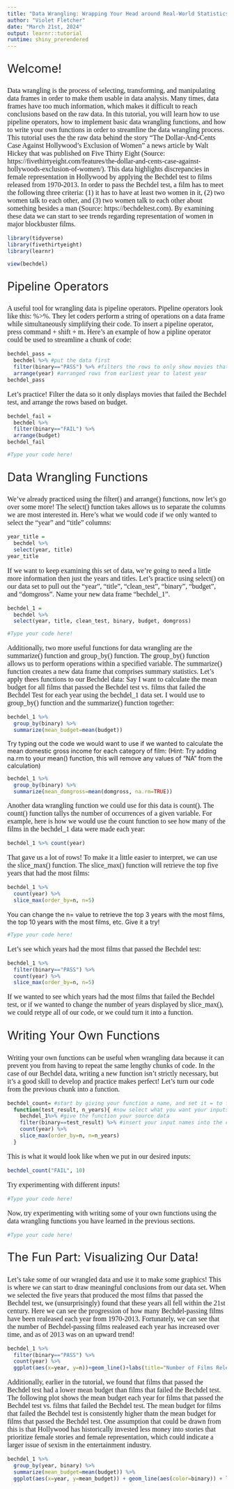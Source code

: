 ```yaml
---
title: "Data Wrangling: Wrapping Your Head around Real-World Statistics"
author: "Violet Fletcher"
date: "March 21st, 2024"
output: learnr::tutorial
runtime: shiny_prerendered
---
```

<p style="font-size: 20pt">
Welcome!
</p>
<p style="font-family: times, serif; font-size:12pt">
  Data wrangling is the process of selecting, transforming, and manipulating data frames in order to make them usable in data analysis. Many times, data frames have too much information, which makes it difficult to reach conclusions based on the raw data. 
  In this tutorial,  you will learn how to use pipeline operators, how to implement basic data wrangling functions, and how to write your own functions in order to streamline the data wrangling process. 
  This tutorial uses the the raw data behind the story "The Dollar-And-Cents Case Against Hollywood’s Exclusion of Women" a news article by Walt Hickey that was published on Five Thirty Eight (Source: https://fivethirtyeight.com/features/the-dollar-and-cents-case-against-hollywoods-exclusion-of-women/). This data highlights discrepancies in female representation in Hollywood by applying the Bechdel test to films released from 1970-2013. In order to pass the Bechdel test, a film has to meet the following three criteria: (1) it has to have at least two women in it, (2) two women talk to each other, and (3) two women talk to each other about something besides a man (Source: https://bechdeltest.com). By examining these data we can start to see trends regarding representation of women in major blockbuster films. 
</p>

```r
library(tidyverse)
library(fivethirtyeight)
library(learnr)
```

```r
view(bechdel)
```

<p style="font-size: 20pt">
Pipeline Operators
</p>
<p style="font-family: times, serif; font-size:12pt">
  A useful tool for wrangling data is pipeline operators. Pipeline operators look like this: %>%. They let coders perform a string of operations on a data frame while simultaneously simplifying their code. To insert a pipeline operator, press command + shift + m. 
  Here's an example of how a pipline operator could be used to streamline a chunk of code: 
</p>
```r
bechdel_pass =
  bechdel %>% #put the data first 
  filter(binary=="PASS") %>% #filters the rows to only show movies that passed
  arrange(year) #arranged rows from earliest year to latest year
bechdel_pass
```
<p style="font-family: times, serif; font-size:12pt"> 
  Let's practice! Filter the data so it only displays movies that failed the Bechdel test, and arrange the rows based on budget. 
</p>
```r
bechdel_fail =
  bechdel %>% 
  filter(binary=="FAIL") %>%
  arrange(budget)
bechdel_fail
```

```r
#Type your code here! 
```

<p style="font-size: 20pt">
Data Wrangling Functions
</p>
<p style="font-family: times, serif; font-size:12pt">
  We've already practiced using the filter() and arrange() functions, now let's go over some more! The select() function takes allows us to separate the columns we are most interested in. Here's what we would code if we only wanted to select the "year" and "title" columns: 
</p>
```r
year_title = 
  bechdel %>% 
  select(year, title)
year_title
```
<p style="font-family: times, serif; font-size:12pt">
  If we want to keep examining this set of data, we're going to need a little more information then just the years and titles. Let's practice using select() on our data set to pull out the "year", "title", "clean_test", "binary", "budget", and "domgross". Name your new data frame "bechdel_1". 
</p>
```r
bechdel_1 = 
  bechdel %>%
  select(year, title, clean_test, binary, budget, domgross)
```

```r
#Type your code here! 
```
<p style="font-family: times, serif; font-size:12pt">
  Additionally, two more useful functions for data wrangling are the summarize() function and group_by() function. The group_by() function allows us to perform operations within a specified variable. The summarize() function creates a new data frame that comprises summary statistics. Let's apply thees functions to our Bechdel data:
  Say I want to calculate the mean budget for all films that passed the Bechdel test vs. films that failed the Bechdel Test for each year using the bechdel_1 data set. I would use to group_by() function and the summarize() function together: 
</p>
```r
bechdel_1 %>%
  group_by(binary) %>%
  summarize(mean_budget=mean(budget))
```
  Try typing out the code we would want to use if we wanted to calculate the mean domestic gross income for each category of film: (Hint: Try adding na.rm to your mean() function, this will remove any values of "NA" from the calculation)
```r
bechdel_1 %>%
  group_by(binary) %>%
  summarize(mean_domgross=mean(domgross, na.rm=TRUE))
```
<p style="font-family: times, serif; font-size:12pt">
  Another data wrangling function we could use for this data is count(). The count() function tallys the number of occurrences of a given variable. For example, here is how we would use the count function to see how many of the films in the bechdel_1 data were made each year: 
</p>
```r
bechdel_1 %>% count(year) 
```
<p style="font-family: times, serif; font-size:12pt">
  That gave us a lot of rows! To make it a little easier to interpret, we can use the slice_max() function. The slice_max() function will retrieve the top five years that had the most films: 
</p>
```r
bechdel_1 %>% 
  count(year) %>%
  slice_max(order_by=n, n=5)
```
<p style="font-family: times, serif; font-size:12pt">
  You can change the n= value to retrieve the top 3 years with the most films, the top 10 years with the most films, etc. Give it a try! 
  
```r
#Type your code here! 
```
<p style="font-family: times, serif; font-size:12pt">
  Let's see which years had the most films that passed the Bechdel test: 
</p>
```r
bechdel_1 %>% 
  filter(binary=="PASS") %>%
  count(year) %>%
  slice_max(order_by=n, n=5)
```
<p style="font-family: times, serif; font-size:12pt">
  If we wanted to see which years had the most films that failed the Bechdel test, or if we wanted to change the number of years displayed by slice_max(), we could retype all of our code, or we could turn it into a function. 
</p>
<p style="font-size: 20pt">
Writing Your Own Functions
</p>
<p style="font-family: times, serif; font-size:12pt">
  Writing your own functions can be useful when wrangling data because it can prevent you from having to repeat the same lengthy chunks of code. In the case of our Bechdel data, writing a new function isn't strictly necessary, but it's a good skill to develop and practice makes perfect! Let's turn our code from the previous chunk into a function. 
</p>
```r
bechdel_count= #start by giving your function a name, and set it = to function()
  function(test_result, n_years){ #now select what you want your inputs to be
    bechdel_1%>% #give the function your source data
    filter(binary==test_result) %>% #insert your input names into the code
    count(year) %>%
    slice_max(order_by=n, n=n_years)
  }
```
<p style="font-family: times, serif; font-size:12pt">
  This is what it would look like when we put in our desired inputs: 
</p>
```r
bechdel_count("FAIL", 10)
```
<p style="font-family: times, serif; font-size:12pt">
  Try experimenting with different inputs!
</p>
```r
#Type your code here! 
```
<p style="font-family: times, serif; font-size:12pt">
  Now, try experimenting with writing some of your own functions using the data wrangling functions you have learned in the previous sections. 
</p>
```r
#Type your code here! 
```

<p style="font-size: 20pt">
The Fun Part: Visualizing Our Data!
</p>

<p style="font-family: times, serif; font-size:12pt">
  Let's take some of our wrangled data and use it to make some graphics! This is where we can start to draw meaningful conclusions from our data set. 
  When we selected the five years that produced the most films that passed the Bechdel test, we (unsurprisingly) found that these years all fell within the 21st century. Here we can see the progression of how many Bechdel-passing films have been realeased each year from 1970-2013. Fortunately, we can see that the number of Bechdel-passing films realeased each year has increased over time, and as of 2013 was on an upward trend!
</p>
```r
bechdel_1 %>%
  filter(binary=="PASS") %>%
  count(year) %>%
  ggplot(aes(x=year, y=n))+geom_line()+labs(title="Number of Films Released Each Year that Passed The Bechdel Test", x="Year", y="# of Films")
```  
<p style="font-family: times, serif; font-size:12pt">
  Additionally, earlier in the tutorial, we found that films that passed the Bechdel test had a lower mean budget than films that failed the Bechdel test. The following plot shows the mean budget each year for films that passed the Bechdel test vs. films that failed the Bechdel test. The mean budget for films that failed the Bechdel test is consistently higher thatn the mean budget for films that passed the Bechdel test. One assumption that could be drawn from this is that Hollywood has historically invested less money into stories that prioritize female stories and female representation, which could indicate a larger issue of sexism in the entertainment industry. 
</p>
```r
bechdel_1 %>%
  group_by(year, binary) %>%
  summarize(mean_budget=mean(budget)) %>%
  ggplot(aes(x=year, y=mean_budget)) + geom_line(aes(color=binary)) + labs(title="Mean Budget of Films Released Each Year by Bechdel Test Result", x="Year", y="Mean Budget")
```









